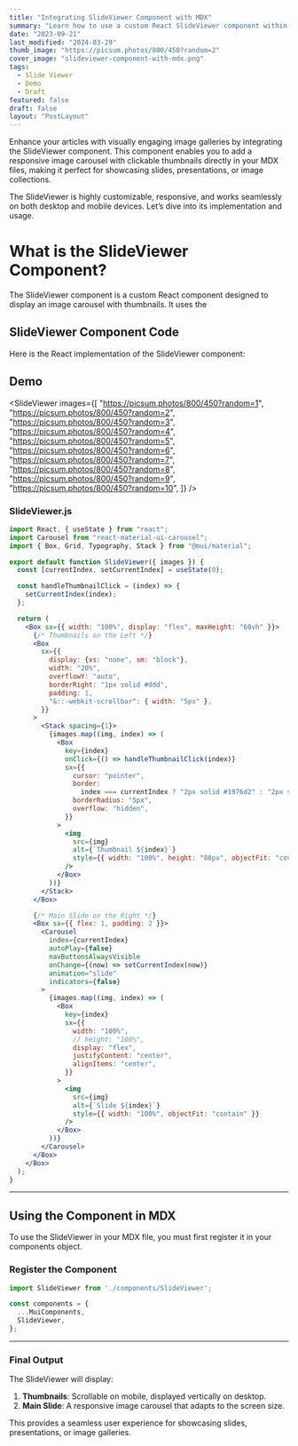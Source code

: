 ```yaml
---
title: "Integrating SlideViewer Component with MDX"
summary: "Learn how to use a custom React SlideViewer component within your MDX files to display image carousels with thumbnails."
date: "2023-09-21"
last_modified: "2024-03-29"
thumb_image: "https://picsum.photos/800/450?random=2"
cover_image: "slideviewer-component-with-mdx.png"
tags:
  - Slide Viewer
  - Demo
  - Draft
featured: false
draft: false
layout: "PostLayout"
---
```


Enhance your articles with visually engaging image galleries by integrating the <LabelHighlight>SlideViewer</LabelHighlight> component. This component enables you to add a responsive image carousel with clickable thumbnails directly in your MDX files, making it perfect for showcasing slides, presentations, or image collections.

The SlideViewer is highly customizable, responsive, and works seamlessly on both desktop and mobile devices. Let’s dive into its implementation and usage.

# What is the SlideViewer Component?

The SlideViewer component is a custom React component designed to display an image carousel with thumbnails. It uses the

## SlideViewer Component Code

Here is the React implementation of the <LabelHighlight>SlideViewer</LabelHighlight> component:

## Demo


<SlideViewer images={[
  "https://picsum.photos/800/450?random=1",
  "https://picsum.photos/800/450?random=2",
  "https://picsum.photos/800/450?random=3",
  "https://picsum.photos/800/450?random=4",
  "https://picsum.photos/800/450?random=5",
  "https://picsum.photos/800/450?random=6",
  "https://picsum.photos/800/450?random=7",
  "https://picsum.photos/800/450?random=8",
  "https://picsum.photos/800/450?random=9",
  "https://picsum.photos/800/450?random=10",
]} />

### SlideViewer.js

```jsx
import React, { useState } from "react";
import Carousel from "react-material-ui-carousel";
import { Box, Grid, Typography, Stack } from "@mui/material";

export default function SlideViewer({ images }) {
  const [currentIndex, setCurrentIndex] = useState(0);

  const handleThumbnailClick = (index) => {
    setCurrentIndex(index);
  };

  return (
    <Box sx={{ width: "100%", display: "flex", maxHeight: "60vh" }}>
      {/* Thumbnails on the Left */}
      <Box
        sx={{
          display: {xs: "none", sm: "block"},
          width: "20%",
          overflowY: "auto",
          borderRight: "1px solid #ddd",
          padding: 1,
          "&::-webkit-scrollbar": { width: "5px" },
        }}
      >
        <Stack spacing={1}>
          {images.map((img, index) => (
            <Box
              key={index}
              onClick={() => handleThumbnailClick(index)}
              sx={{
                cursor: "pointer",
                border:
                  index === currentIndex ? "2px solid #1976d2" : "2px solid transparent",
                borderRadius: "5px",
                overflow: "hidden",
              }}
            >
              <img
                src={img}
                alt={`Thumbnail ${index}`}
                style={{ width: "100%", height: "80px", objectFit: "cover" }}
              />
            </Box>
          ))}
        </Stack>
      </Box>

      {/* Main Slide on the Right */}
      <Box sx={{ flex: 1, padding: 2 }}>
        <Carousel
          index={currentIndex}
          autoPlay={false}
          navButtonsAlwaysVisible
          onChange={(now) => setCurrentIndex(now)}
          animation="slide"
          indicators={false}
        >
          {images.map((img, index) => (
            <Box
              key={index}
              sx={{
                width: "100%",
                // height: "100%",
                display: "flex",
                justifyContent: "center",
                alignItems: "center",
              }}
            >
              <img
                src={img}
                alt={`Slide ${index}`}
                style={{ width: "100%", objectFit: "contain" }}
              />
            </Box>
          ))}
        </Carousel>
      </Box>
    </Box>
  );
}
```

---

## Using the Component in MDX

To use the <LabelHighlight>SlideViewer</LabelHighlight> in your MDX file, you must first register it in your <LabelHighlight>components</LabelHighlight> object.

### Register the Component

```javascript
import SlideViewer from './components/SlideViewer';

const components = {
  ...MuiComponents,
  SlideViewer,
};
```

---

### Final Output

The <LabelHighlight>SlideViewer</LabelHighlight> will display:
1. **Thumbnails**: Scrollable on mobile, displayed vertically on desktop.
2. **Main Slide**: A responsive image carousel that adapts to the screen size.

This provides a seamless user experience for showcasing slides, presentations, or image galleries.
